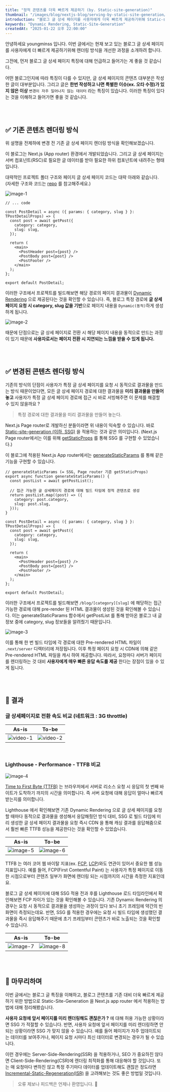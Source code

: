 ```yaml
---
title: "정적 콘텐츠를 더욱 빠르게 제공하기 (by. Static-site-generation)"
thumbnail: "/images/blog/nextjs-blog/serving-by-static-site-generation/thumbnail.webp"
introduction: "블로그 글 상세 페이지를 사용자에게 더욱 빠르게 제공하기위해 Static-site-generation(SSG) 을 Next.js app router 에서 적용한 방법을 소개합니다."
keywords: "Dynamic Rendering, Static-Site-Generation"
createdAt: "2025-01-22 오후 22:00:00"
---
```


안녕하세요 youngminss 입니다. 이번 글에서는 현재 보고 있는 블로그 글 상세 페이지를 사용자에게 더 빠르게 제공하기위해 렌더링 방식을 개선한 과정을 소개하려 합니다.

그전에, 먼저 블로그 글 상세 페이지 특징에 대해 언급하고 들어가는 게 좋을 것 같습니다.

어떤 블로그인지에 따라 특징이 다를 수 있지만, 글 상세 페이지의 콘텐츠 대부분은 작성한 글이 대부분입니다. 그리고 글은 **한번 작성하고 나면 특별한 이슈(ex. 오타 수정)가 있지 않은 이상** `변경이 자주 일어나지 않는 데이터` 라는 특징이 있습니다. 이러한 특징이 있다는 것을 이해하고 들어가면 좋을 것 같습니다.

<br />
<br />

## ✅ 기존 콘텐츠 렌더링 방식

위 설명을 전제하에 변경 전 기존 글 상세 페이지 렌더링 방식을 확인해보겠습니다.

이 블로그는 Next.js (App router) 환경에서 개발되었습니다. 그리고 글 상세 페이지는 서버 컴포넌트(RSC)로 필요한 글 데이터를 받아 필요한 하위 컴포넌트에 내려주는 형태입니다.

대략적인 프로젝트 폴더 구조와 페이지 글 상세 페이지 코드는 대략 아래와 같습니다.
(자세한 구조와 코드는 [repo](https://github.com/youngminss/youngminss-log) 를 참고해주세요.)

![image-1](/images/blog/nextjs-blog/serving-by-static-site-generation/image-1.webp)

```tsx title="@app/blog/[category]/[slug]/page.tsx" showLineNumbers
// ... code

const PostDetail = async ({ params: { category, slug } }: TPostDetailProps) => {
  const post = await getPost({
    category: category,
    slug: slug,
  });

  return (
    <main>
      <PostHeader post={post} />
      <PostBody post={post} />
      <PostFooter />
    </main>
  );
};

export default PostDetail;
```

이러한 구조에서 프로젝트를 빌드해보면 해당 경로의 페이지 결과물이 [Dynamic Rendering](https://nextjs.org/docs/app/building-your-application/rendering/server-components#dynamic-rendering) 으로 제공된다는 것을 확인할 수 있습니다. 즉, 블로그 특정 경로에 **글 상세 페이지 요청 시 category, slug 값을 기반**으로 페이지 내용을 `Dynamic(동적)`하게 생성하게 됩니다.

![image-2](/images/blog/nextjs-blog/serving-by-static-site-generation/image-2.webp)

때문에 단점으로는 글 상세 페이지로 전환 시 해당 페이지 내용을 동적으로 만드는 과정이 있기 때문에 **사용자로서는 페이지 전환 시 지연되는 느낌을 받을 수 있게 됩니다.**

<br />
<br />

## ✅ 변경된 콘텐츠 렌더링 방식

기존의 방식의 단점이 사용자가 특정 글 상세 페이지를 요청 시 동적으로 결과물을 만드는 방식 때문이었다면, 모든 글 상세 페이지 경로에 대한 결과물을 **미리 결과물을 만들어 놓고** 사용자가 특정 글 상세 페이지 경로에 접근 시 바로 서빙해주면 이 문제를 해결할 수 있지 않을까요 ?

> 특정 경로에 대한 결과물을 미리 결과물을 만들어 놓는다.

Next.js Page router로 개발하신 분들이라면 위 내용이 익숙할 수 있습니다. 바로 [Static-site-generation (이하, SSG)](https://nextjs-ko.org/docs/pages/building-your-application/rendering/static-site-generation) 을 적용하는 것과 같은 의미입니다. (Next.js Page router에서는 이를 위해 [getStaticProps](https://nextjs-ko.org/docs/pages/building-your-application/data-fetching/get-static-props) 를 통해 SSG 를 구현할 수 있었습니다.)

이 블로그에 적용된 Next.js App router에서는 [generateStaticParams](https://nextjs-ko.org/docs/app/api-reference/functions/generate-static-params) 를 통해 같은 기능을 구현할 수 있습니다.

```tsx title="@app/blog/[category]/[slug]/page.tsx" showLineNumbers
// generateStaticParams (= SSG, Page router 기준 getStaticProps)
export async function generateStaticParams() {
  const postList = await getPostList();

  // 접근 가능한 글 상세페이지 경로에 대해 빌드 타임에 정적 콘텐츠로 생성
  return postList.map((post) => ({
    category: post.category,
    slug: post.slug,
  }));
}

const PostDetail = async ({ params: { category, slug } }: TPostDetailProps) => {
  const post = await getPost({
    category: category,
    slug: slug,
  });

  return (
    <main>
      <PostHeader post={post} />
      <PostBody post={post} />
      <PostFooter />
    </main>
  );
};

export default PostDetail;
```

이러한 구조에서 프로젝트를 빌드해보면 `/blog/[category][slug]` 에 해당하는 접근 가능한 경로에 대해 pre-render 된 HTML 결과물이 생성된 것을 확인해볼 수 있습니다. 이는 generateStaticParams 함수에서 getPostList 를 통해 받아온 블로그 내 글 정보 중에 category, slug 정보들을 알려줬기 때문입니다.

![image-3](/images/blog/nextjs-blog/serving-by-static-site-generation/image-3.webp)

이를 통해 한 번 빌드 타임에 각 경로에 대한 Pre-rendered HTML 파일이 `.next/server` 디렉터리에 저장됩니다. 이후 특정 페이지 요청 시 CDN에 의해 같은 Pre-rendered HTML 파일을 캐시 하여 제공합니다. 따라서, 요청마다 서버가 페이지를 렌더링하는 것 대비 **사용자에게 매우 빠른 응답 속도를 제공** 한다는 장점이 있을 수 있게 됩니다.

<br />
<br />

## 🚀 결과

### 글 상세페이지로 전환 속도 비교 (네트워크 : 3G throttle)

|                                       As-is                                        |                                       To-be                                        |
| :--------------------------------------------------------------------------------: | :--------------------------------------------------------------------------------: |
| ![video-1](/images/blog/nextjs-blog/serving-by-static-site-generation/video-1.gif) | ![video-2](/images/blog/nextjs-blog/serving-by-static-site-generation/video-2.gif) |

<br />

### Lighthouse - Performance - TTFB 비교

![image-4](/images/blog/nextjs-blog/serving-by-static-site-generation/image-4.webp)

[Time to First Byte (TTFB)](https://web.dev/articles/ttfb?hl=ko) 는 브라우저에서 서버로 리소스 요청 시 응답의 첫 번째 바이트가 도착하기 까지의 시간을 의미합니다. 즉 서버 요청에 대해 응답이 얼마나 빠르게 받는지를 의미합니다.

Lighthouse 에서 확인해보면 기존 Dynamic Rendering 으로 글 상세 페이지를 요청할 때마다 동적으로 결과물을 생성해서 응답해줬던 방식 대비, SSG 로 빌드 타임에 미리 생성한 글 상세 페이지 결과물을 요청 즉시 CDN 을 통해 캐싱 결과를 응답해줌으로서 훨씬 빠른 TTFB 성능을 제공한다는 것을 확인할 수 있었습니다.

|                                        As-is                                        |                                        To-be                                        |
| :---------------------------------------------------------------------------------: | :---------------------------------------------------------------------------------: |
| ![image-5](/images/blog/nextjs-blog/serving-by-static-site-generation/image-5.webp) | ![image-6](/images/blog/nextjs-blog/serving-by-static-site-generation/image-6.webp) |

TTFB 는 여러 코어 웹 바이탈 지표(ex. [FCP](https://web.dev/articles/fcp?hl=ko), [LCP](https://web.dev/articles/lcp?hl=ko))와도 연관이 있어서 중요한 웹 성능 지표입니다.
예를 들어, FCP(First Contentful Paint) 는 사용자가 특정 페이지로 이동한 시점으로부터 콘텐츠 일부가 화면에 렌더링 되는 시점까지의 시간을 측정한 지표인데요.

블로그 글 상세 페이지에 대해 SSG 적용 전과 후를 Lighthouse 로드 타임라인에서 확인해보면 FCP 차이가 있는 것을 확인해볼 수 있습니다. 기존 Dynamic Rendering 의 경우는 요청 시 동적으로 결과물을 생성하는 과정이 있다 보니 초기 프레임에 약간의 빈 화면이 측정되는데요. 반면, SSG 를 적용한 경우에는 요청 시 빌드 타임에 생성했던 결과물을 즉시 응답해주기 때문에 초기 프레임부터 콘텐츠가 바로 노출되는 것을 확인할 수 있습니다.

|                                        As-is                                        |                                        To-be                                        |
| :---------------------------------------------------------------------------------: | :---------------------------------------------------------------------------------: |
| ![image-7](/images/blog/nextjs-blog/serving-by-static-site-generation/image-7.webp) | ![image-8](/images/blog/nextjs-blog/serving-by-static-site-generation/image-8.webp) |

<br />
<br />

## 👋 마무리하며

이번 글에서는 블로그 글 특징을 이해하고, 블로그 콘텐츠를 기존 대비 더욱 빠르게 제공하기 위한 방법으로 Static-Site-Generation 을 Next.js app router 에서 적용하는 방법에 대해 정리해봤습니다.

**사용자 요청에 앞서 페이지를 미리 렌더링해도 괜찮은가 ?** 에 대해 허용 가능한 상황이라면 SSG 가 적절할 수 있습니다. 반면, 사용자 요청에 앞서 페이지를 미리 렌더링하면 안 되는 상황이라면 SSG 가 맞지 않을 수 있습니다. 예를 들어 페이지가 자주 업데이트되는 데이터를 보여주거나, 페이지 요청 시마다 최신 데이터로 변경되는 경우가 될 수 있습니다.

이런 경우에는 Server-Side-Rendering(SSR) 을 적용하거나, SEO 가 중요하진 않다면 Client-Side-Rendering(CSR)에 렌더링 최적화를 통해 대응해야 할 것입니다. 또는 매 요청마다 변하진 않고 특정 주기마다 데이터를 업데이트해도 괜찮은 정도라면 [Incremental-Static-Regeneration(ISR)](https://nextjs-ko.org/docs/pages/building-your-application/data-fetching/incremental-static-regeneration) 을 고려해보는 것도 좋은 방법일 것입니다.

> 오류 제보나 피드백은 언제나 환영입니다. 🙂

